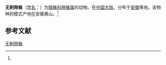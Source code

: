 {{Speciesbox
| name = 无剌隙蛛
| status = 
| status_system = 
| image = 
| genus = Coelotes
| species = aspinatus
| authority = (Wang et al, 1990)<ref name='id14059'>{{cite web| url =http://www.bioinfo.cn/db05/BjdwSpecies.php?action=view&id=14059| title =无剌隙蛛| work =《中国动物物种编目数据库》| publisher =中国科学院微生物研究所| author =中国科学院动物研究所| accessdate =2009-04-28| deadurl =yes| archiveurl =https://web.archive.org/web/20160305080500/http://www.bioinfo.cn/db05/BjdwSpecies.php?action=view&id=14059| archivedate =2016-03-05}}</ref>
}}

'''无剌隙蛛'''（[[学名|学名]]：{{lang|la|''Coelotes aspinatus''}}）为[[暗蛛科|暗蛛科]][[隙蛛属|隙蛛属]]的动物。在[[中国大陆|中国大陆]]，分布于[[安徽|安徽]]等地。该物种的模式产地在安徽黄山。<ref name='id14059'/>

== 参考文献 ==
{{reflist}}

{{Wikispecies|Coelotes aspinatus}}

{{taxonbar}}

[[Category:隙蛛属|无剌隙蛛]]


{{蜘蛛小作品}}
